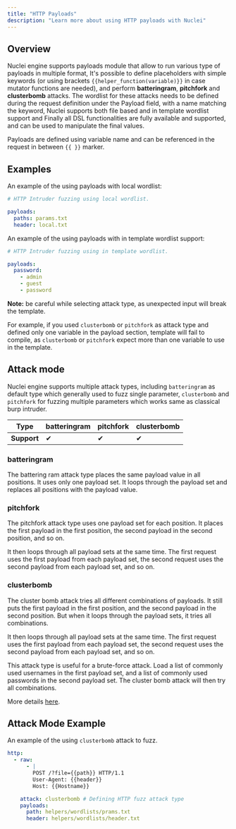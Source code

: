 ```yaml
---
title: "HTTP Payloads"
description: "Learn more about using HTTP payloads with Nuclei"
---
```


## Overview

Nuclei engine supports payloads module that allow to run various type of payloads in multiple format, It's possible to define placeholders with simple keywords (or using brackets `{{helper_function(variable)}}` in case mutator functions are needed), and perform **batteringram**, **pitchfork** and **clusterbomb** attacks. The wordlist for these attacks needs to be defined during the request definition under the Payload field, with a name matching the keyword, Nuclei supports both file based and in template wordlist support and Finally all DSL functionalities are fully available and supported, and can be used to manipulate the final values.

Payloads are defined using variable name and can be referenced in the request in between `{{ }}` marker.

## Examples 

An example of the using payloads with local wordlist:

```yaml
# HTTP Intruder fuzzing using local wordlist.

payloads:
  paths: params.txt
  header: local.txt
```

An example of the using payloads with in template wordlist support:

```yaml
# HTTP Intruder fuzzing using in template wordlist.

payloads:
  password:
    - admin
    - guest
    - password
```

**Note:** be careful while selecting attack type, as unexpected input will break the template.

For example, if you used `clusterbomb` or `pitchfork` as attack type and defined only one variable in the payload section, template will fail to compile, as `clusterbomb` or `pitchfork` expect more than one variable to use in the template.

## Attack mode

Nuclei engine supports multiple attack types, including `batteringram` as default type which generally used to fuzz single parameter, `clusterbomb` and `pitchfork` for fuzzing multiple parameters which works same as classical burp intruder.

| **Type**    | batteringram | pitchfork | clusterbomb |
| ----------- | ------------ | --------- | ----------- |
| **Support** | ✔            | ✔         | ✔           |

### batteringram

The battering ram attack type places the same payload value in all positions. It uses only one payload set. It loops through the payload set and replaces all positions with the payload value.


### pitchfork
The pitchfork attack type uses one payload set for each position. It places the first payload in the first position, the second payload in the second position, and so on.

It then loops through all payload sets at the same time. The first request uses the first payload from each payload set, the second request uses the second payload from each payload set, and so on.

### clusterbomb
The cluster bomb attack tries all different combinations of payloads. It still puts the first payload in the first position, and the second payload in the second position. But when it loops through the payload sets, it tries all combinations.

It then loops through all payload sets at the same time. The first request uses the first payload from each payload set, the second request uses the second payload from each payload set, and so on.

This attack type is useful for a brute-force attack. Load a list of commonly used usernames in the first payload set, and a list of commonly used passwords in the second payload set. The cluster bomb attack will then try all combinations.

More details [here](https://www.sjoerdlangkemper.nl/2017/08/02/burp-intruder-attack-types/).

## Attack Mode Example

An example of the using `clusterbomb` attack to fuzz.

```yaml
http:
  - raw:
      - |
        POST /?file={{path}} HTTP/1.1
        User-Agent: {{header}}
        Host: {{Hostname}}

    attack: clusterbomb # Defining HTTP fuzz attack type
    payloads:
      path: helpers/wordlists/prams.txt
      header: helpers/wordlists/header.txt
```
